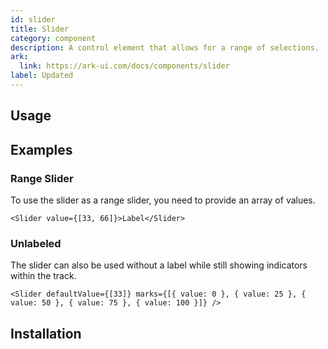 ```yaml
---
id: slider
title: Slider
category: component
description: A control element that allows for a range of selections.
ark:
  link: https://ark-ui.com/docs/components/slider
label: Updated
---
```



## Usage

<ComponentPreview />

## Examples

### Range Slider

To use the slider as a range slider, you need to provide an array of values.

```tsx live multi
<Slider value={[33, 66]}>Label</Slider>
```

### Unlabeled

The slider can also be used without a label while still showing indicators within the track.

```tsx live multi
<Slider defaultValue={[33]} marks={[{ value: 0 }, { value: 25 }, { value: 50 }, { value: 75 }, { value: 100 }]} />
```

## Installation

<InstallationGuide />
